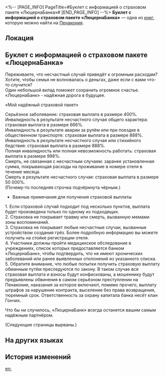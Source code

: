 <%-- [PAGE_INFO]
PageTitle=#Буклет с информацией о страховом пакете «ЛюцернаБанка»#
[END_PAGE_INFO] --%>
{{Дополнить}}
{{Книга Инфобокс
|id           = 341
|Название     = 
|Изображение  = Предмет Газета.png
|Мир          = Пенакония
|Томов        = 1
|Автор        = <!--нужно добавить-->
|Описание     = Буклет с рекламой страховки от «ЛюцернаБанка», сулящий неплохие выплаты.
|Том1         = {{tx}}
|Источник1    = {{tx|Отсутствует источник}}
|Персонажи    = 
|Фракции      = 
}}
'''Буклет с информацией о страховом пакете «ЛюцернаБанка»''' — одна из [[Книги|книг]], которую можно найти на [[Пенакония]].

==Локация==
{{Отметка карты|<!--название карты-->|<!--id отметки-->}}

==Буклет с информацией о страховом пакете «ЛюцернаБанка»==
Переживаете, что несчастный случай приведёт к огромным расходам?<br />
Хотите, чтобы семья не волновалась о деньгах, даже если с вами что-то случится?<br />
Один небольшой вклад поможет сохранить огромное счастье.<br />
«ЛюцернаБанк» - надёжная дорога в будущее.


«Мой надёжный страховой пакет»

Серьёзное заболевание: страховая выплата в размере 400%.<br />
Инвалидность в результате несчастного случая общего характера: страховая выплата в размере 666%.<br />
Инвалидность в результате аварии за рулём или при поездке в общественном транспорте: страховая выплата в размере 888%.<br />
Инвалидность в результате несчастного случая или стихийного бедствия: страховая выплата в размере 888%.<br />
Полная инвалидность или полная невозможность работать: страховая выплата в размере 998%.<br />
Смерть, не связанная с несчастным случаем: заранее установленная сумма, покрывающая расходы на проживание в номере отеля в течение месяца.<br />
Смерть в результате несчастного случая: страховая выплата в размере 50 000%.<br />
(Почему-то последняя строчка подчёркнута чёрным.)


*Важные примечания для получения страховой выплаты<br />
1. Если страховой случай подходит под несколько пунктов, выплата будет произведена только по одному из подходящих.<br />
2. Страховка не покрывает травму или смерть, вызванную мемами зоны воспоминаний.<br />
3. Страховка не покрывает любые несчастные случаи, вызванные устройством создания грёз. Более подробную информацию вы можете получить на стойке регистрации отеля.<br />
4. Участники должны пройти медицинское обследование в учреждениях, список которых предоставляется банком «ЛюцернаБанк», чтобы подтвердить, что не имеют хронических заболеваний или ранее выявленных отклонений из указанного списка.<br />
5. Обратите внимание, что любые попытки получить страховую выплату обманным путём преследуются по закону. В таком случае вся страховая выплата и взносы будут конфискованы, а мошеннику будут предъявлены обвинения в самом серьёзном преступлении на Пенаконии, наказания за которое включают, помимо прочего, выплату штрафов за нарушение контракта, выселение без права возвращения, тюремный срок. Ответственность за охрану капитала банка несёт клан Гончих.


Что бы ни случилось, «ЛюцернаБанк» всегда останется вашим самым надёжным партнёром.

(Следующие страницы вырваны.)

==На других языках==
{{На других языках
|en   = ''Alfalfa Bank Insurance Package Information Booklet''
|zhs  = 《苜蓿草银行保险套餐介绍单》
|zht  = 《苜蓿草銀行保險套餐介紹單》
|ja   = 『ルーサン銀行保険パッケージ紹介チラシ』
|ko   = ≪알팔파 은행 보험 패키지 소개서≫
|es   = Folleto informativo sobre el paquete de seguros del Banco Alfalfa
|fr   = ''Brochure de présentation des assurances de la Banque Grand-Trèfle''
|ru   = Буклет с информацией о страховом пакете «ЛюцернаБанка»
|th   = "ใบปลิวแพ็กเกจประกันของ Alfalfa Bank"
|vi   = "Giấy Giới Thiệu Gói Bảo Hiểm Ngân Hàng Alfalfa"
|de   = „Broschüre für das Versicherungspaket der Alfalfa Bank“
|id   = "Brosur Paket Asuransi Bank Alfalfa"
|pt   = Folheto de Informações sobre a Apólice do Banco Alfafa
}}

==История изменений==
{{История изменений|3.5}}

[[en:]]